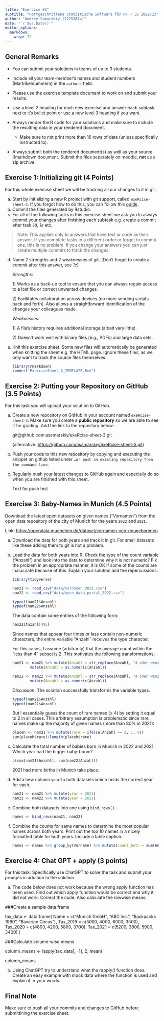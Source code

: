 ```yaml
---
title: "Exercise #3"
subtitle: "Fortgeschrittene Statistische Software für NF - SS 2022/23"
author: "Andrey Samarskiy (12252674)"
date: "`r Sys.Date()`"
editor_options: 
  markdown: 
    wrap: 72
---
```


## General Remarks

-   You can submit your solutions in teams of up to 3 students.

-   Include all your team-member's names and student numbers
    (Martrikelnummern) in the `authors` field.

-   Please use the exercise template document to work on and submit your
    results.

-   Use a level 2 heading for each new exercise and answer each subtask
    next to it's bullet point or use a new level 3 heading if you want.

-   Always render the R code for your solutions and make sure to include
    the resulting data in your rendered document.

    -   Make sure to not print more than 10 rows of data (unless
        specifically instructed to).

-   Always submit both the rendered document(s) as well as your source
    Rmarkdown document. Submit the files separately on moodle, **not**
    as a zip archive.

## Exercise 1: Initializing git (4 Points)

For this whole exercise sheet we will be tracking all our changes to it
in git.

a)  Start by initializing a new R project with git support, called
    `exeRcise-sheet-3`. If you forgot how to do this, you can follow
    this
    [guide](https://malikaihle.github.io/Introduction-RStudio-Git-GitHub/rstudio_project.html).
b)  Commit the files generated by Rstudio.
c)  For all of the following tasks in this exercise sheet we ask you to
    always commit your changes after finishing each subtask e.g. create
    a commit after task *1d*, *1e* etc.

> Note: This applies only to answers that have text or code as their
> answer. If you complete tasks in a different order or forget to commit
> one, this is no problem. If you change your answers you can just
> create multiple commits to track the changes.

d)  Name 2 strengths and 2 weaknesses of git. (Don't forget to create a
    commit after this answer, see *1c*)

    *Strengths*: 

    1\) Works as a back-up tool to ensure that you can always regain
    access to a lost file or correct unwanted changes.

    2\) Facilitates collaboration across devices (no more sending
    scripts back and forth). Also allows a straightforward
    identification of the changes your colleagues made.

    *Weaknesses*:

    1\) A file's history requires additional storage (albeit very
    little).

    2\) Doesn't work well with binary files (e.g., PDFs) and large data
    sets.

e)  Knit this exercise sheet. Some new files will automatically be
    generated when knitting the sheet e.g. the HTML page. Ignore these
    files, as we only want to track the source files themselves.

    ```r
    library(rmarkdown)
    render("ExerciseSheet_3_TEMPLATE.Rmd")
    ```

## Exercise 2: Putting your Repository on GitHub (3.5 Points)

For this task you will upload your solution to GitHub.

a)  Create a new repository on GitHub in your account named
    `exeRcise-sheet-3`. Make sure you create a **public repository** so
    we are able to see it for grading. Add the link to the repository
    below:

    git\@github.com:asamarskiy/exeRcise-sheet-3.git

    (alternative: <https://github.com/asamarskiy/exeRcise-sheet-3.git>)

b)  Push your code to this new repository by copying and executing the
    snippet on github listed under
    `…or push an existing repository from the command line`.

c)  Regularly push your latest changes to GitHub again and especially do
    so when you are finished with this sheet.

    Text for push test

## Exercise 3: Baby-Names in Munich (4.5 Points)

Download the latest open datasets on given names ("Vornamen") from the
open data repository of the city of Munich for the years `2022` and
`2021`.

Link: <https://opendata.muenchen.de/dataset/vornamen-von-neugeborenen>

a)  Download the data for both years and track it in git. For small
    datasets like these adding them to git is not a problem.

b)  Load the data for both years into R. Check the type of the count
    variable ("Anzahl") and look into the data to determine why it is
    not numeric? Fix the problem in an appropriate manner, it is OK if
    some of the counts are inaccurate because of this. Explain your
    solution and the repercussions.

    ```r
    library(tidyverse)

    nam21 <- read_csv("data/vornamen_2021.csv")
    nam22 <- read_csv("data/open_data_portal_2022.csv")

    typeof(nam21$Anzahl)
    typeof(nam22$Anzahl)
    ```

    The data contain some entries of the following form:

    ```r
    nam22$Anzahl[495]
    ```

    Since names that appear four times or less contain non-numeric
    characters, the entire variable "Anzahl" receives the type
    character.

    For this cases, I assume (arbitrarily) that the average count within
    the "less than 4" subset is 2. This motivates the following
    transformations.

    ```r
    nam21 <- nam21 %>% mutate(Anzahl = str_replace(Anzahl, "4 oder weniger", "2")) %>% 
            mutate(Anzahl = as.numeric(Anzahl))

    nam22 <- nam22 %>% mutate(Anzahl = str_replace(Anzahl, "4 oder weniger", "2")) %>% 
            mutate(Anzahl = as.numeric(Anzahl))
    ```

    *Discussion*. The solution successfully transforms the variable
    types.

    ```r
    typeof(nam21$Anzahl)
    typeof(nam22$Anzahl)
    ```

    But I essentially guess the count of rare names (≤ 4) by setting it
    equal to 2 in all cases. This arbitrary assumption is problematic
    since rare names make up the majority of given names (more than 80%
    in 2021):

    ```r
    placeh <- nam21 %>% mutate(rare = ifelse(Anzahl == 2, 1, 0))
    sum(placeh$rare)/length(placeh$rare)
    ```

c)  Calculate the total number of babies born in Munich in 2022
    and 2021. Which year had the bigger baby-boom?

    ```r
    c(sum(nam21$Anzahl), sum(nam22$Anzahl))
    ```

    2021 had more births in Munich take place.

d)  Add a new column `year` to both datasets which holds the correct
    year for each.

    ```r
    nam21 <- nam21 %>% mutate(year = 2021)
    nam22 <- nam22 %>% mutate(year = 2022)
    ```

e)  Combine both datasets into one using `bind_rows()`.

    ```r
    names <- bind_rows(nam21, nam22)
    ```

f)  Combine the counts for same names to determine the most popular
    names across both years. Print out the top 10 names in a nicely
    formatted table for both years. Include a table caption.

    ```r
    names <- names %>% group_by(Vorname) %>% mutate(count_both = sum(Anzahl))
    ```

## Exercise 4: Chat GPT + apply (3 points)

For this task: Specifically use ChatGPT to solve the task and submit
your prompts in addition to the solution

a)  The code below does not work because the wrong apply function has
    been used. Find out which apply function would be correct and why it
    did not work. Correct the code. Also calculate the rowwise means.

###Create a sample data frame

tax_data \<- data.frame( Name = c("Munich GmbH", "ABC Inc.", "Backpacks
1980", "Bavarian Circus"), Tax_2019 = c(5000, 4000, 6000, 3500),
Tax_2020 = c(4800, 4200, 5800, 3700), Tax_2021 = c(5200, 3800, 5900,
3400) )

###Calculate column-wise means

column_means \<- lapply(tax_data\[, -1\], 2, mean)

column_means

b)  Using ChatGPT try to understand what the rapply() function does.
    Create an easy example with mock data where the function is used and
    explain it in your words.

## Final Note

Make sure to push all your commits and changes to GitHub before
submittining the exercise sheet.
